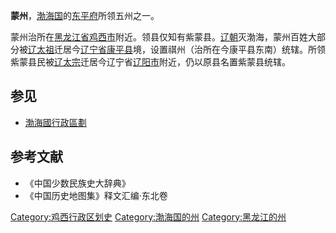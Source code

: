 '''蒙州'''，[[渤海国|渤海国]]的[[东平府_(渤海国)|东平府]]所领五州之一。

蒙州治所在[[黑龙江省|黑龙江省]][[鸡西市|鸡西市]]附近。领县仅知有紫蒙县。[[辽朝|辽朝]]灭渤海，蒙州百姓大部分被[[辽太祖|辽太祖]]迁居今[[辽宁省|辽宁省]][[康平县|康平县]]境，设置祺州（治所在今康平县东南）统辖。所领紫蒙县民被[[辽太宗|辽太宗]]迁居今辽宁省[[辽阳市|辽阳市]]附近，仍以原县名置紫蒙县统辖。
== 参见 ==
*[[渤海國行政區劃|渤海國行政區劃]]
== 参考文献 ==
* 《中国少数民族史大辞典》 
* 《中国历史地图集》释文汇编·东北卷 

{{渤海国行政区划|nocat}}

[[Category:鸡西行政区划史|Category:鸡西行政区划史]]
[[Category:渤海国的州|Category:渤海国的州]]
[[Category:黑龙江的州|Category:黑龙江的州]]